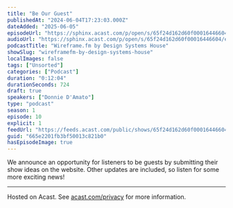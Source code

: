```yaml
---
title: "Be Our Guest"
publishedAt: "2024-06-04T17:23:03.000Z"
dateAdded: "2025-06-05"
episodeUrl: "https://sphinx.acast.com/p/open/s/65f24d162d60f00016446604/e/665e2201fb3bf50013c821b0/media.mp3"
audioUrl: "https://sphinx.acast.com/p/open/s/65f24d162d60f00016446604/e/665e2201fb3bf50013c821b0/media.mp3"
podcastTitle: "Wireframe.fm by Design Systems House"
showSlug: "wireframefm-by-design-systems-house"
localImages: false
tags: ["Unsorted"]
categories: ["Podcast"]
duration: "0:12:04"
durationSeconds: 724
draft: true
speakers: ["Donnie D'Amato"]
type: "podcast"
season: 1
episode: 10
explicit: 1
feedUrl: "https://feeds.acast.com/public/shows/65f24d162d60f00016446604"
guid: "665e2201fb3bf50013c821b0"
hasEpisodeImage: true
---
```

We announce an opportunity for listeners to be guests by submitting their show ideas on the website. Other updates are included, so listen for some more exciting news!  

---

Hosted on Acast. See [acast.com/privacy](https://acast.com/privacy) for more information.

